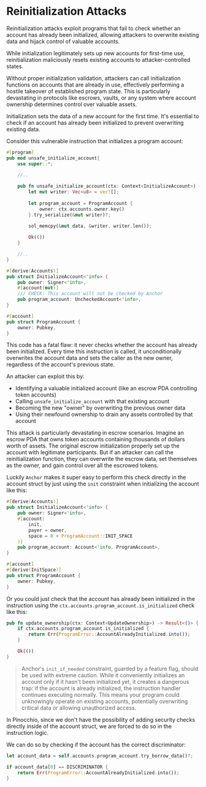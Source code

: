 
# Reinitialization Attacks

Reinitialization attacks exploit programs that fail to check whether an account has already been initialized, allowing attackers to overwrite existing data and hijack control of valuable accounts. 

While initialization legitimately sets up new accounts for first-time use, reinitialization maliciously resets existing accounts to attacker-controlled states.

Without proper initialization validation, attackers can call initialization functions on accounts that are already in use, effectively performing a hostile takeover of established program state. This is particularly devastating in protocols like escrows, vaults, or any system where account ownership determines control over valuable assets.

Initialization sets the data of a new account for the first time. It's essential to check if an account has already been initialized to prevent overwriting existing data.

<ArticleSection name="Anchor" id="anchor" level="h2" />

Consider this vulnerable instruction that initializes a program account:

```rust
#[program]
pub mod unsafe_initialize_account{
    use super::*;
    
    //..

    pub fn unsafe_initialize_account(ctx: Context<InitializeAccount>) -> Result<()> {
        let mut writer: Vec<u8> = vec![];
        
        let program_account = ProgramAccount {
            owner: ctx.accounts.owner.key()
        }.try_serialize(&mut writer)?;

        sol_memcpy(&mut data, &writer, writer.len());
    
        Ok(())
    }

    //..
}

#[derive(Accounts)]
pub struct InitializeAccount<'info> {
    pub owner: Signer<'info>,
    #[account(mut)]
    /// CHECK: This account will not be checked by Anchor
    pub program_account: UncheckedAccount<'info>,
}

#[account]
pub struct ProgramAccount {
    owner: Pubkey,
}
```

This code has a fatal flaw: it never checks whether the account has already been initialized. Every time this instruction is called, it unconditionally overwrites the account data and sets the caller as the new owner, regardless of the account's previous state.

An attacker can exploit this by:
- Identifying a valuable initialized account (like an escrow PDA controlling token accounts)
- Calling `unsafe_initialize_account` with that existing account
- Becoming the new "owner" by overwriting the previous owner data
- Using their newfound ownership to drain any assets controlled by that account

This attack is particularly devastating in escrow scenarios. Imagine an escrow PDA that owns token accounts containing thousands of dollars worth of assets. The original escrow initialization properly set up the account with legitimate participants. But if an attacker can call the reinitialization function, they can overwrite the escrow data, set themselves as the owner, and gain control over all the escrowed tokens.

Luckily `Anchor` makes it super easy to perform this check directly in the account struct by just using the `init` constraint when initializing the account like this:

```rust
#[derive(Accounts)]
pub struct InitializeAccount<'info> {
    pub owner: Signer<'info>,
    #[account(
        init,
        payer = owner,
        space = 8 + ProgramAccount::INIT_SPACE
    )]
    pub program_account: Account<'info, ProgramAccount>,
}

#[account]
#[derive(InitSpace)]
pub struct ProgramAccount {
    owner: Pubkey,
}
```

Or you could just check that the account has already been initialized in the instruction using the `ctx.accounts.program_account.is_initialized` check like this:

```rust
pub fn update_ownership(ctx: Context<UpdateOwnership>) -> Result<()> {
    if ctx.accounts.program_account.is_initialized {
        return Err(ProgramError::AccountAlreadyInitialized.into());
    }

    Ok(())
}
```

> Anchor's `init_if_needed` constraint, guarded by a feature flag, should be used with extreme caution. While it conveniently initializes an account only if it hasn't been initialized yet, it creates a dangerous trap: if the account is already initialized, the instruction handler continues executing normally. This means your program could unknowingly operate on existing accounts, potentially overwriting critical data or allowing unauthorized access.

<ArticleSection name="Pinocchio" id="pinocchio" level="h2" />

In Pinocchio, since we don't have the possibility of adding security checks directly inside of the account struct, we are forced to do so in the instruction logic. 

We can do so by checking if the account has the correct discriminator:

```rust
let account_data = self.accounts.program_account.try_borrow_data()?;

if account_data[0] == DISCRIMINATOR {
    return Err(ProgramError::AccountAlreadyInitialized.into());
}
```





